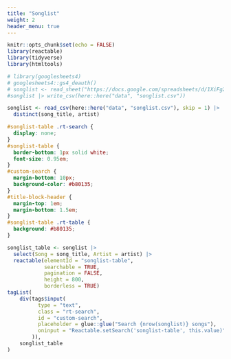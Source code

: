 ```yaml
---
title: "Songlist"
weight: 2
header_menu: true
---
```


```r
knitr::opts_chunk$set(echo = FALSE)
library(reactable)
library(tidyverse)
library(htmltools)

# library(googlesheets4)
# googlesheets4::gs4_deauth()
# songlist <- read_sheet("https://docs.google.com/spreadsheets/d/1XiFg2oZgTfmruQQW7kpmxvW9aYP_lF8r40WaCIsmjoE/edit?usp=sharing", sheet = "songlist")
#songlist |> write_csv(here::here("data", "songlist.csv"))

songlist <- read_csv(here::here("data", "songlist.csv"), skip = 1) |> 
  distinct(song_title, artist)
```

```css
#songlist-table .rt-search {
  display: none;
}
#songlist-table {
  border-bottom: 1px solid white;
  font-size: 0.95em;
}
#custom-search {
  margin-bottom: 10px;
  background-color: #b80135;
}
#title-block-header {
  margin-top: 1em;
  margin-bottom: 1.5em;
}
#songlist-table .rt-table {
  background: #b80135;
}
```


```r
songlist_table <- songlist |> 
  select(Song = song_title, Artist = artist) |> 
  reactable(elementId = "songlist-table",
            searchable = TRUE,
            pagination = FALSE,
            height = 800,
            borderless = TRUE)
tagList(
    div(tags$input(
          type = "text",
          class = "rt-search",
          id = "custom-search",
          placeholder = glue::glue("Search {nrow(songlist)} songs"),
          oninput = "Reactable.setSearch('songlist-table', this.value)"
        )),
    songlist_table
)
```
